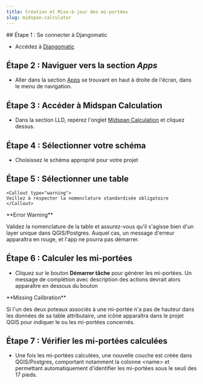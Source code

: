 ```yaml
---
title: Création et Mise-à-jour des mi-portées
slug: midspan-calculator
---
```

<div>
  ## Étape 1 : Se connecter à Djangomatic

  - Accédez à [Djangomatic](https://djangomatic-pro.azurewebsites.net)

  ## Étape 2 : Naviguer vers la section _Apps_

  - Aller dans la section [Apps](https://djangomatic-pro.azurewebsites.net/saas/) se trouvant en haut à droite de l'écran, dans le menu de navigation. 

  <LoadDynamicImage imageName="pole-numbering/selection_apps" />

  ## Étape 3 : Accéder à Midspan Calculation

  - Dans la section <Snippet>LLD</Snippet>, repérez l'onglet [Midspan Calculation](https://djangomatic-pro.azurewebsites.net/saas/tds/lld/midspan_auto_calc) et cliquez dessus. 

  ## Étape 4 : Sélectionner votre schéma

  - Choisissez le schéma approprié pour votre projet

  ## Étape 5 : Sélectionner une table

    <Callout type="warning"> 
    Veillez à respecter la nomenclature standardisée obligatoire
    </Callout>

  <LoadDynamicImage imageName="midspan-calculator/schema_table" width={500} />

  <Callout type="warning"> 
  **Error Warning**

  Validez la nomenclature de la table et assurez-vous qu'il s'agisse bien d'un layer unique dans QGIS/Postgres. Auquel cas, un message d'erreur apparaîtra en rouge, et l'app ne pourra pas démarrer.
  </Callout>

  ## Étape 6 : Calculer les mi-portées

  - Cliquez sur le bouton **Démarrer tâche** pour générer les mi-portées. Un message de complétion avec description des actions devrait alors apparaître en dessous du bouton

  <LoadDynamicImage imageName="midspan-calculator/resultat_midspan_calculation" width={500} />

  <Callout type="warning">
  **Missing Calibration**

  Si l'un des deux poteaux associés à une mi-portée n'a pas de hauteur dans les données de sa table attributaire, une icône apparaîtra dans le projet QGIS pour indiquer le ou les mi-portées concernés.

  <LoadDynamicImage imageName="midspan-calculator/missing_calibration" width={300} />

  </Callout>

  ## Étape 7 : Vérifier les mi-portées calculées

  - Une fois les mi-portées calculées, une nouvelle couche est créée dans QGIS/Postgres, comportant notamment la colonne <Snippet>&lt;name&gt;</Snippet> et permettant automatiquement d'identifier les mi-portées sous le seuil des 17 pieds.

  <LoadDynamicImage imageName="midspan-calculator/midspan_ok" width={300} />
  <LoadDynamicImage imageName="midspan-calculator/midspan_nok" width={300} />

</div>